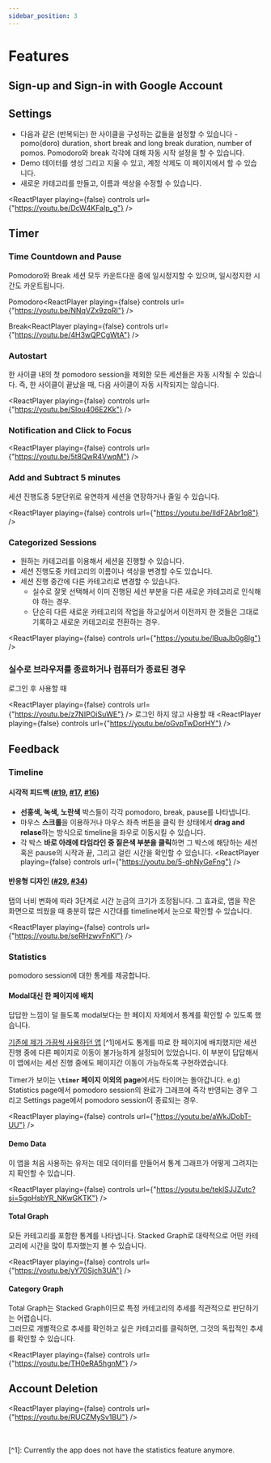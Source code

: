 ```yaml
---
sidebar_position: 3
---
```



# Features

## Sign-up and Sign-in with Google Account

<ReactPlayer playing={false} controls url="https://youtu.be/zjkVuBfUuwI" />

## Settings

- 다음과 같은 (반복되는) 한 사이클을 구성하는 값들을 설정할 수 있습니다 - pomo(doro) duration, short break and long break duration, number of pomos.
  Pomodoro와 break 각각에 대해 자동 시작 설정을 할 수 있습니다.
- Demo 데이터를 생성 그리고 지울 수 있고, 계정 삭제도 이 페이지에서 할 수 있습니다.
- 새로운 카테고리를 만들고, 이름과 색상을 수정할 수 있습니다.

<ReactPlayer playing={false} controls url={"https://youtu.be/DcW4KFaIp_g"} />

## Timer

### **Time Countdown and Pause**

Pomodoro와 Break 세션 모두 카운트다운 중에 일시정지할 수 있으며, 일시정지한 시간도 카운트됩니다.

Pomodoro<ReactPlayer playing={false} controls url={"https://youtu.be/NNqVZx9zpRI"} />

Break<ReactPlayer playing={false} controls url={"https://youtu.be/4H3wQPCgWtA"} />

### **Autostart**

한 사이클 내의 첫 pomodoro session을 제외한 모든 세션들은 자동 시작될 수 있습니다. 즉, 한 사이클이 끝났을 때, 다음 사이클이 자동 시작되지는 않습니다.

<ReactPlayer playing={false} controls url={"https://youtu.be/SIou406E2Kk"} />

### **Notification and Click to Focus**

<ReactPlayer playing={false} controls url={"https://youtu.be/5t8QwR4VwqM"} />

### **Add and Subtract 5 minutes**

세션 진행도중 5분단위로 유연하게 세션을 연장하거나 줄일 수 있습니다.

<ReactPlayer playing={false} controls url={"https://youtu.be/IldF2Abr1q8"} />

### **Categorized Sessions**

- 원하는 카테고리를 이용해서 세션을 진행할 수 있습니다.
- 세션 진행도중 카테고리의 이름이나 색상을 변경할 수도 있습니다.
- 세션 진행 중간에 다른 카테고리로 변경할 수 있습니다.
  - 실수로 잘못 선택해서 이미 진행된 세션 부분을 다른 새로운 카테고리로 인식해야 하는 경우.
  - 단순히 다른 새로운 카테고리의 작업을 하고싶어서 이전까지 한 것들은 그대로 기록하고 새로운 카테고리로 전환하는 경우.

<ReactPlayer playing={false} controls url={"https://youtu.be/lBuaJb0g8lg"} />

### **실수로 브라우저를 종료하거나 컴퓨터가 종료된 경우**

로그인 후 사용할 때

<ReactPlayer playing={false} controls url={"https://youtu.be/z7NIPOiSuWE"} />
로그인 하지 않고 사용할 때
<ReactPlayer playing={false} controls url={"https://youtu.be/oGvpTwDorHY"} />

## Feedback

### Timeline

#### **시각적 피드백** ([#19](https://github.com/Yonghwan-Song/pomodoro/issues/19#issue-1889540231), [#17](https://github.com/Yonghwan-Song/pomodoro/issues/17#issue-1880056222), [#16](https://github.com/Yonghwan-Song/pomodoro/issues/16#issue-1842505127))

- **선홍색, 녹색, 노란색** 박스들이 각각 pomodoro, break, pause를 나타냅니다.
- 마우스 **스크롤**을 이용하거나 마우스 좌측 버튼을 클릭 한 상태에서 **drag and relase**하는 방식으로 timeline을 좌우로 이동시킬 수 있습니다.
- 각 박스 **바로 아래에 타임라인 중 짙은색 부분을 클릭**하면 그 박스에 해당하는 세션 혹은 pause의 시작과 끝, 그리고 걸린 시간을 확인할 수 있습니다.
  <ReactPlayer playing={false} controls url={"https://youtu.be/5-qhNyGeFng"} />

#### **반응형 디자인** ([#29](https://github.com/Yonghwan-Song/pomodoro/issues/29#issue-1994595288), [#34](https://github.com/Yonghwan-Song/pomodoro/issues/34#issue-2027875141))

탭의 너비 변화에 따라 3단계로 시간 눈금의 크기가 조정됩니다. 그 효과로, 앱을 작은 화면으로 띄웠을 때 충분히 많은 시간대를 timeline에서 눈으로 확인할 수 있습니다.

<ReactPlayer playing={false} controls url={"https://youtu.be/seRHzwvFnKI"} />

### Statistics

pomodoro session에 대한 통계를 제공합니다.

#### **Modal대신 한 페이지에 배치**

답답한 느낌이 덜 들도록 modal보다는 한 페이지 자체에서 통계를 확인할 수 있도록 했습니다.

[기존에 제가 가끔씩 사용하던 앱](https://pomodor.app/) [^1]에서도 통계를 따로 한 페이지에 배치했지만 세션 진행 중에 다른 페이지로 이동이 불가능하게 설정되어 있었습니다. 이 부분이 답답해서 이 앱에서는 세션 진행 중에도 페이지간 이동이 가능하도록 구현하였습니다.

Timer가 보이는 **`\timer` 페이지 이외의 page**에서도 타이머는 돌아갑니다.
e.g) Statistics page에서 pomodoro session의 완료가 그래프에 즉각 반영되는 경우 그리고 Settings page에서 pomodoro session이 종료되는 경우.

<ReactPlayer playing={false} controls url={"https://youtu.be/aWkJDobT-UU"} />

#### **Demo Data**

이 앱을 처음 사용하는 유저는 데모 데이터를 만들어서 통계 그래프가 어떻게 그려지는지 확인할 수 있습니다.

<ReactPlayer
  playing={false}
  controls
  url={"https://youtu.be/teklSJJZutc?si=5gpHsbYR_NKwGKTK"}
/>

#### **Total Graph**

모든 카테고리를 포함한 통계를 나타냅니다. Stacked Graph로 대략적으로 어떤 카테고리에 시간을 많이 투자했는지 볼 수 있습니다.

<ReactPlayer playing={false} controls url={"https://youtu.be/yY70Sjch3UA"} />

#### **Category Graph**

Total Graph는 Stacked Graph이므로 특정 카테고리의 추세를 직관적으로 판단하기는 어렵습니다.  
그러므로 개별적으로 추세를 확인하고 싶은 카테고리를 클릭하면, 그것의 독립적인 추세를 확인할 수 있습니다.

<ReactPlayer playing={false} controls url={"https://youtu.be/TH0eRA5hgnM"} />

## Account Deletion

<ReactPlayer playing={false} controls url={"https://youtu.be/RUCZMySv1BU"} />

<br />
<br />
[^1]: Currently the app does not have the statistics feature anymore.
